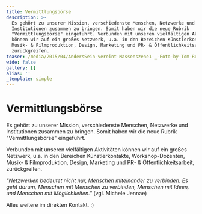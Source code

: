 ```yaml
---
title: Vermittlungsbörse
description: >-
  Es gehört zu unserer Mission, verschiedenste Menschen, Netzwerke und
  Institutionen zusammen zu bringen. Somit haben wir die neue Rubrik
  "Vermittlungsbörse" eingeführt. Verbunden mit unseren vielfältigen Aktivitäten
  können wir auf ein großes Netzwerk, u.a. in den Bereichen Künstlerkontakte,
  Musik- & Filmproduktion, Design, Marketing und PR- & Öffentlichkeitsarbeit,
  zurückgreifen.
teaser: /media/2015/04/AndersSein-vereint-Massenszene1-_-Foto-by-Tom-Roeler.jpg
wide: false
gallery: []
alias: ''
_template: simple
---
```


# Vermittlungsbörse

Es gehört zu unserer Mission, verschiedenste Menschen, Netzwerke und Institutionen zusammen zu bringen. Somit haben wir die neue Rubrik "Vermittlungsbörse" eingeführt.

Verbunden mit unseren vielfältigen Aktivitäten können wir auf ein großes Netzwerk, u.a. in den Bereichen Künstlerkontakte, Workshop-Dozenten, Musik- & Filmproduktion, Design, Marketing und PR- & Öffentlichkeitsarbeit, zurückgreifen.

_"Netzwerken bedeutet nicht nur, Menschen miteinander zu verbinden. Es geht darum, Menschen mit Menschen zu verbinden, Menschen mit Ideen, und Menschen mit Möglichkeiten."_ (vgl. Michele Jennae)

Alles weitere im direkten Kontakt. :)
